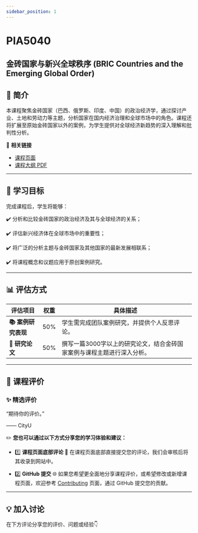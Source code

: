 ```yaml
---
sidebar_position: 1
---
```


# PIA5040
## 金砖国家与新兴全球秩序 (BRIC Countries and the Emerging Global Order)

## **📘 简介**
本课程聚焦金砖国家（巴西、俄罗斯、印度、中国）的政治经济学，通过探讨产业、土地和劳动力等主题，分析国家在国内经济治理和全球市场中的角色。课程还将扩展至原始金砖国家以外的案例，为学生提供对全球经济新趋势的深入理解和批判性分析。

🔗 **相关链接**
- [课程页面](https://www.cityu.edu.hk/catalogue/pg/202526/course/PIA5040.htm)
- [课程大纲 PDF](https://www.cityu.edu.hk/catalogue/pg/202526/course/PIA5040.pdf)

---

## **🎯 学习目标**

完成课程后，学生将能够：

✔️ 分析和比较金砖国家的政治经济及其与全球经济的关系；

✔️ 评估新兴经济体在全球市场中的重要性；

✔️ 将广泛的分析主题与金砖国家及其他国家的最新发展相联系；

✔️ 将课程概念和议题应用于原创案例研究。

---

## **📊 评估方式**

| **评估项目**             | **权重** | **具体描述**                                                                                     |
|--------------------------|----------|--------------------------------------------------------------------------------------------------|
| **📚 案例研究表现**       | 50%      | 学生需完成团队案例研究，并提供个人反思评论。                                                       |
| **📄 研究论文**           | 50%      | 撰写一篇3000字以上的研究论文，结合金砖国家案例与课程主题进行深入分析。                                    |

---

## **💬 课程评价**

### ✨ **精选评价**
<div className={commentStyles.commentBox}>
    <p className={commentStyles.commentText}>
        “期待你的评价。”
    </p>
    <p className={commentStyles.commentAuthor}>—— CityU</p>
</div>

✏️ **您也可以通过以下方式分享您的学习体验和建议：**

- 1️⃣ **课程页面底部评论**
💬 在课程页面底部直接提交您的评论，我们会审核后将其收录到网站中。

- 2️⃣ **GitHub 提交**
🌐 如果您希望更全面地分享课程评价，或希望修改或新增课程页面，欢迎参考 [Contributing](/contributing) 页面，通过 GitHub 提交您的贡献。

---

## **💡 加入讨论**

在下方评论分享您的评价、问题或经验👇
<Utterances />
